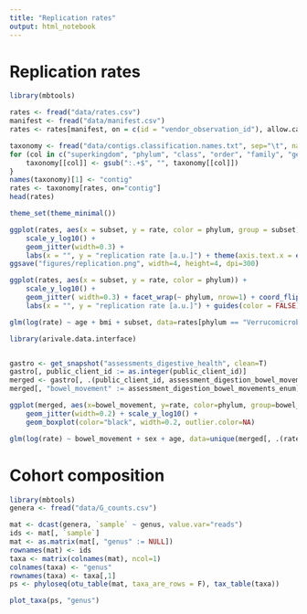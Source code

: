 ```yaml
---
title: "Replication rates"
output: html_notebook
---
```


# Replication rates

```r
library(mbtools)

rates <- fread("data/rates.csv")
manifest <- fread("data/manifest.csv")
rates <- rates[manifest, on = c(id = "vendor_observation_id"), allow.cartesian = T]

taxonomy <- fread("data/contigs.classification.names.txt", sep="\t", na.strings=c("NA", "not classified", ""), fill=T)
for (col in c("superkingdom", "phylum", "class", "order", "family", "genus", "species")) {
    taxonomy[[col]] <- gsub(":.+$", "", taxonomy[[col]])
}
names(taxonomy)[1] <- "contig"
rates <- taxonomy[rates, on="contig"]
head(rates)
```

```r
theme_set(theme_minimal())

ggplot(rates, aes(x = subset, y = rate, color = phylum, group = subset)) + 
    scale_y_log10() +
    geom_jitter(width=0.3) +
    labs(x = "", y = "replication rate [a.u.]") + theme(axis.text.x = element_text(angle=45, hjust=1, vjust=1))
ggsave("figures/replication.png", width=4, height=4, dpi=300)
```

```r
ggplot(rates, aes(x = subset, y = rate, color = phylum)) + 
    scale_y_log10() +
    geom_jitter( width=0.3) + facet_wrap(~ phylum, nrow=1) + coord_flip() +
    labs(x = "", y = "replication rate [a.u.]") + guides(color = FALSE)
```

```r
glm(log(rate) ~ age + bmi + subset, data=rates[phylum == "Verrucomicrobia"]) %>% summary()
```

```r
library(arivale.data.interface)


gastro <- get_snapshot("assessments_digestive_health", clean=T)
gastro[, public_client_id := as.integer(public_client_id)]
merged <- gastro[, .(public_client_id, assessment_digestion_bowel_movements_enum)][rates, on="public_client_id"]
merged[, "bowel_movement" := assessment_digestion_bowel_movements_enum]
```

```r
ggplot(merged, aes(x=bowel_movement, y=rate, color=phylum, group=bowel_movement)) + 
    geom_jitter(width=0.2) + scale_y_log10() + 
    geom_boxplot(color="black", width=0.2, outlier.color=NA)

glm(log(rate) ~ bowel_movement + sex + age, data=unique(merged[, .(rate, bowel_movement, sex, age)]), family="gaussian") %>% summary()
```

# Cohort composition

```r
library(mbtools)
genera <- fread("data/G_counts.csv")

mat <- dcast(genera, `sample` ~ genus, value.var="reads")
ids <- mat[, `sample`]
mat <- as.matrix(mat[, "genus" := NULL])
rownames(mat) <- ids
taxa <- matrix(colnames(mat), ncol=1)
colnames(taxa) <- "genus"
rownames(taxa) <- taxa[,1]
ps <- phyloseq(otu_table(mat, taxa_are_rows = F), tax_table(taxa))

plot_taxa(ps, "genus")
```